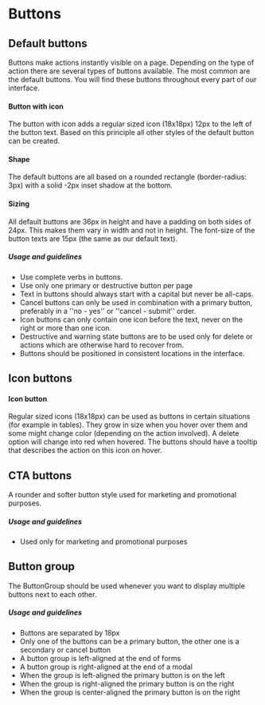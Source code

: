 

# Buttons

## Default buttons
Buttons make actions instantly visible on a page. Depending on the type of action there are several types of buttons available. The most common are the default buttons. You will find these buttons throughout every part of our interface.

#### Button with icon
The button with icon adds a regular sized icon (18x18px) 12px to the left of the button text. Based on this principle all other styles of the default button can be created.

#### Shape
The default buttons are all based on a rounded rectangle (border-radius: 3px) with a solid -2px inset shadow at the bottom.

#### Sizing
All default buttons are 36px in height and have a padding on both sides of 24px. This makes them vary in width and not in height. The font-size of the button texts are 15px (the same as our default text).

##### Usage and guidelines
* Use complete verbs in buttons. 
* Use only one primary or destructive button per page
* Text in buttons should always start with a capital but never be all-caps.
* Cancel buttons can only be used in combination with a primary button, preferably in a ''no - yes'' or ''cancel - submit'' order.
* Icon buttons can only contain one icon before the text, never on the right or more than one icon.
* Destructive and warning state buttons are to be used only for delete or actions which are otherwise hard to recover from.
* Buttons should be positioned in consistent locations in the interface.

<ButtonExamples />

## Icon buttons

#### Icon button
Regular sized icons (18x18px) can be used as buttons in certain situations (for example in tables). They grow in size when you hover over them and some might change color (depending on the action involved). A delete option will change into red when hovered. The buttons should have a tooltip that describes the action on this icon on hover.

<IconButtonExamples />

## CTA buttons
A rounder and softer button style used for marketing and promotional purposes.

##### Usage and guidelines
* Used only for marketing and promotional purposes

<CtaButtonExamples />

## Button group
The ButtonGroup should be used whenever you want to display multiple buttons next to each other. 

##### Usage and guidelines
* Buttons are separated by 18px
* Only one of the buttons can be a primary button, the other one is a secondary or cancel button
* A button group is left-aligned at the end of forms
* A button group is right-aligned at the end of a modal
* When the group is left-aligned the primary button is on the left
* When the group is right-aligned the primary button is on the right
* When the group is center-aligned the primary button is on the right

<ButtonGroupExamples />

